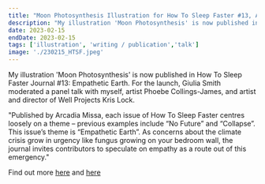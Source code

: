```yaml
---
title: "Moon Photosynthesis Illustration for How To Sleep Faster #13, Arcadia Missa Publications, Launch and Talk at South London Gallery"
description: "My illustration 'Moon Photosynthesis' is now published in How To Sleep Faster Journal #13: Empathetic Earth. For the launch, Giulia Smith moderated a panel talk with myself, artist Phoebe Collings-James, and artist and director of Well Projects Kris Lock. "
date: 2023-02-15
endDate: 2023-02-15
tags: ['illustration', 'writing / publication','talk']
image: './230215_HTSF.jpeg'
---
```


My illustration 'Moon Photosynthesis' is now published in How To Sleep Faster Journal #13: Empathetic Earth. For the launch, Giulia Smith moderated a panel talk with myself, artist Phoebe Collings-James, and artist and director of Well Projects Kris Lock. 


"Published by Arcadia Missa, each issue of How To Sleep Faster centres loosely on a theme – previous examples include “No Future” and “Collapse”. This issue’s theme is “Empathetic Earth”. As concerns about the climate crisis grow in urgency like fungus growing on your bedroom wall, the journal invites contributors to speculate on empathy as a route out of this emergency."

Find out more [here](https://www.southlondongallery.org/events/how-to-sleep-faster-journal-launch/) and [here](https://arcadiamissa.com/publications/)